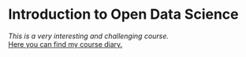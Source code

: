 # Introduction to Open Data Science  
*This is a very interesting and challenging course.*  
[Here you can find my course diary.](https://evaroth.github.io/IODS-project/)



